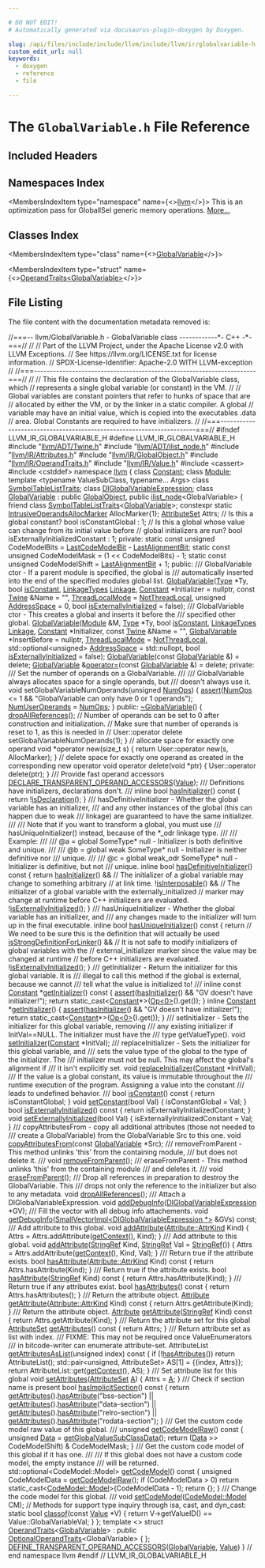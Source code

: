 ```yaml
---

# DO NOT EDIT!
# Automatically generated via docusaurus-plugin-doxygen by Doxygen.

slug: /api/files/include/include/llvm/include/llvm/ir/globalvariable-h
custom_edit_url: null
keywords:
  - doxygen
  - reference
  - file

---
```





# The `GlobalVariable.h` File Reference

<DoxygenPage pluginConfig={pluginConfig}>



## Included Headers

<IncludesList>
<IncludesListItem
  filePath="llvm/ADT/Twine.h"
  permalink="/docs/api/files/include/include/llvm/include/llvm/adt/twine-h"
  isLocal="true" />
<IncludesListItem
  filePath="llvm/ADT/ilist_node.h"
  permalink="/docs/api/files/include/include/llvm/include/llvm/adt/ilist-node-h"
  isLocal="true" />
<IncludesListItem
  filePath="llvm/IR/Attributes.h"
  permalink="/docs/api/files/include/include/llvm/include/llvm/ir/attributes-h"
  isLocal="true" />
<IncludesListItem
  filePath="llvm/IR/GlobalObject.h"
  permalink="/docs/api/files/include/include/llvm/include/llvm/ir/globalobject-h"
  isLocal="true" />
<IncludesListItem
  filePath="llvm/IR/OperandTraits.h"
  permalink="/docs/api/files/include/include/llvm/include/llvm/ir/operandtraits-h"
  isLocal="true" />
<IncludesListItem
  filePath="llvm/IR/Value.h"
  permalink="/docs/api/files/include/include/llvm/include/llvm/ir/value-h"
  isLocal="true" />
<IncludesListItem
  filePath="cassert"
  permalink=""
  isLocal="false" />
<IncludesListItem
  filePath="cstddef"
  permalink=""
  isLocal="false" />
</IncludesList>

## Namespaces Index

<MembersIndex>

<MembersIndexItem
  type="namespace"
  name={<><a href="/docs/api/namespaces/llvm">llvm</a></>}>
This is an optimization pass for GlobalISel generic memory operations. <a href="/docs/api/namespaces/llvm/#details">More...</a>
</MembersIndexItem>

</MembersIndex>

## Classes Index

<MembersIndex>

<MembersIndexItem
  type="class"
  name={<><a href="/docs/api/classes/llvm/globalvariable">GlobalVariable</a></>}>
</MembersIndexItem>

<MembersIndexItem
  type="struct"
  name={<><a href="/docs/api/structs/llvm/operandtraits-3f8827851b62f22922008fb1baa89aa0">OperandTraits&lt;GlobalVariable&gt;</a></>}>
</MembersIndexItem>

</MembersIndex>


## File Listing

The file content with the documentation metadata removed is:

<ProgramListing>

<Link id="l00001" /><CodeLine lineNumber="1" lineLink="/docs/api/classes/llvm/globalvariable/#acdb1b42eb1df67c3f9354c0607adeada"><span class="doxyHighlightComment">//===-- llvm/GlobalVariable.h - GlobalVariable class ------------&#42;- C++ -&#42;-===//</span></CodeLine>
<Link id="l00002" /><CodeLine lineNumber="2"><span class="doxyHighlightComment">//</span></CodeLine>
<Link id="l00003" /><CodeLine lineNumber="3"><span class="doxyHighlightComment">// Part of the LLVM Project, under the Apache License v2.0 with LLVM Exceptions.</span></CodeLine>
<Link id="l00004" /><CodeLine lineNumber="4"><span class="doxyHighlightComment">// See https://llvm.org/LICENSE.txt for license information.</span></CodeLine>
<Link id="l00005" /><CodeLine lineNumber="5"><span class="doxyHighlightComment">// SPDX-License-Identifier: Apache-2.0 WITH LLVM-exception</span></CodeLine>
<Link id="l00006" /><CodeLine lineNumber="6"><span class="doxyHighlightComment">//</span></CodeLine>
<Link id="l00007" /><CodeLine lineNumber="7"><span class="doxyHighlightComment">//===----------------------------------------------------------------------===//</span></CodeLine>
<Link id="l00008" /><CodeLine lineNumber="8"><span class="doxyHighlightComment">//</span></CodeLine>
<Link id="l00009" /><CodeLine lineNumber="9"><span class="doxyHighlightComment">// This file contains the declaration of the GlobalVariable class, which</span></CodeLine>
<Link id="l00010" /><CodeLine lineNumber="10"><span class="doxyHighlightComment">// represents a single global variable (or constant) in the VM.</span></CodeLine>
<Link id="l00011" /><CodeLine lineNumber="11"><span class="doxyHighlightComment">//</span></CodeLine>
<Link id="l00012" /><CodeLine lineNumber="12"><span class="doxyHighlightComment">// Global variables are constant pointers that refer to hunks of space that are</span></CodeLine>
<Link id="l00013" /><CodeLine lineNumber="13"><span class="doxyHighlightComment">// allocated by either the VM, or by the linker in a static compiler.  A global</span></CodeLine>
<Link id="l00014" /><CodeLine lineNumber="14"><span class="doxyHighlightComment">// variable may have an initial value, which is copied into the executables .data</span></CodeLine>
<Link id="l00015" /><CodeLine lineNumber="15"><span class="doxyHighlightComment">// area.  Global Constants are required to have initializers.</span></CodeLine>
<Link id="l00016" /><CodeLine lineNumber="16"><span class="doxyHighlightComment">//</span></CodeLine>
<Link id="l00017" /><CodeLine lineNumber="17"><span class="doxyHighlightComment">//===----------------------------------------------------------------------===//</span></CodeLine>
<Link id="l00018" /><CodeLine lineNumber="18"></CodeLine>
<Link id="l00019" /><CodeLine lineNumber="19"><span class="doxyHighlightPreprocessor">#ifndef LLVM&#95;IR&#95;GLOBALVARIABLE&#95;H</span></CodeLine>
<Link id="l00020" /><CodeLine lineNumber="20"><span class="doxyHighlightPreprocessor">#define LLVM&#95;IR&#95;GLOBALVARIABLE&#95;H</span></CodeLine>
<Link id="l00021" /><CodeLine lineNumber="21"></CodeLine>
<Link id="l00022" /><CodeLine lineNumber="22"><span class="doxyHighlightPreprocessor">#include &quot;<a href="/docs/api/files/include/include/llvm/include/llvm/adt/twine-h">llvm/ADT/Twine.h</a>&quot;</span></CodeLine>
<Link id="l00023" /><CodeLine lineNumber="23"><span class="doxyHighlightPreprocessor">#include &quot;<a href="/docs/api/files/include/include/llvm/include/llvm/adt/ilist-node-h">llvm/ADT/ilist&#95;node.h</a>&quot;</span></CodeLine>
<Link id="l00024" /><CodeLine lineNumber="24"><span class="doxyHighlightPreprocessor">#include &quot;<a href="/docs/api/files/include/include/llvm/include/llvm/ir/attributes-h">llvm/IR/Attributes.h</a>&quot;</span></CodeLine>
<Link id="l00025" /><CodeLine lineNumber="25"><span class="doxyHighlightPreprocessor">#include &quot;<a href="/docs/api/files/include/include/llvm/include/llvm/ir/globalobject-h">llvm/IR/GlobalObject.h</a>&quot;</span></CodeLine>
<Link id="l00026" /><CodeLine lineNumber="26"><span class="doxyHighlightPreprocessor">#include &quot;<a href="/docs/api/files/include/include/llvm/include/llvm/ir/operandtraits-h">llvm/IR/OperandTraits.h</a>&quot;</span></CodeLine>
<Link id="l00027" /><CodeLine lineNumber="27"><span class="doxyHighlightPreprocessor">#include &quot;<a href="/docs/api/files/include/include/llvm/include/llvm/ir/value-h">llvm/IR/Value.h</a>&quot;</span></CodeLine>
<Link id="l00028" /><CodeLine lineNumber="28"><span class="doxyHighlightPreprocessor">#include &lt;cassert&gt;</span></CodeLine>
<Link id="l00029" /><CodeLine lineNumber="29"><span class="doxyHighlightPreprocessor">#include &lt;cstddef&gt;</span></CodeLine>
<Link id="l00030" /><CodeLine lineNumber="30"></CodeLine>
<Link id="l00031" /><CodeLine lineNumber="31"><span class="doxyHighlightKeyword">namespace </span><span class="doxyHighlight"><a href="/docs/api/namespaces/llvm">llvm</a> &#123;</span></CodeLine>
<Link id="l00032" /><CodeLine lineNumber="32"></CodeLine>
<Link id="l00033" /><CodeLine lineNumber="33"><span class="doxyHighlightKeyword">class </span><span class="doxyHighlight"><a href="/docs/api/classes/llvm/constant">Constant</a>;</span></CodeLine>
<Link id="l00034" /><CodeLine lineNumber="34"><span class="doxyHighlightKeyword">class </span><span class="doxyHighlight"><a href="/docs/api/classes/llvm/module">Module</a>;</span></CodeLine>
<Link id="l00035" /><CodeLine lineNumber="35"></CodeLine>
<Link id="l00036" /><CodeLine lineNumber="36"><span class="doxyHighlightKeyword">template</span><span class="doxyHighlight"> &lt;</span><span class="doxyHighlightKeyword">typename</span><span class="doxyHighlight"> ValueSubClass, </span><span class="doxyHighlightKeyword">typename</span><span class="doxyHighlight">... Args&gt; </span><span class="doxyHighlightKeyword">class </span><span class="doxyHighlight"><a href="/docs/api/classes/llvm/symboltablelisttraits">SymbolTableListTraits</a>;</span></CodeLine>
<Link id="l00037" /><CodeLine lineNumber="37"><span class="doxyHighlightKeyword">class </span><span class="doxyHighlight"><a href="/docs/api/classes/llvm/diglobalvariableexpression">DIGlobalVariableExpression</a>;</span></CodeLine>
<Link id="l00038" /><CodeLine lineNumber="38"></CodeLine>
<Link id="l00039" /><CodeLine lineNumber="39" lineLink="/docs/api/classes/llvm/globalvariable"><span class="doxyHighlightKeyword">class </span><span class="doxyHighlight"><a href="/docs/api/classes/llvm/globalvariable/#af9ea64c7dae47dcfa2c9f5775fb5915d">GlobalVariable</a> : </span><span class="doxyHighlightKeyword">public</span><span class="doxyHighlight"> <a href="/docs/api/classes/llvm/globalobject/#a5b53de0b76d2880fb3e4b487cb4fee75">GlobalObject</a>, </span><span class="doxyHighlightKeyword">public</span><span class="doxyHighlight"> <a href="/docs/api/classes/llvm/ilist-node">ilist&#95;node</a>&lt;GlobalVariable&gt; &#123;</span></CodeLine>
<Link id="l00040" /><CodeLine lineNumber="40"><span class="doxyHighlight">  </span><span class="doxyHighlightKeyword">friend</span><span class="doxyHighlight"> </span><span class="doxyHighlightKeyword">class </span><span class="doxyHighlight"><a href="/docs/api/classes/llvm/symboltablelisttraits">SymbolTableListTraits</a>&lt;<a href="/docs/api/classes/llvm/globalvariable/#af9ea64c7dae47dcfa2c9f5775fb5915d">GlobalVariable</a>&gt;;</span></CodeLine>
<Link id="l00041" /><CodeLine lineNumber="41"></CodeLine>
<Link id="l00042" /><CodeLine lineNumber="42"><span class="doxyHighlight">  </span><span class="doxyHighlightKeyword">constexpr</span><span class="doxyHighlight"> </span><span class="doxyHighlightKeyword">static</span><span class="doxyHighlight"> <a href="/docs/api/structs/llvm/user/intrusiveoperandsallocmarker">IntrusiveOperandsAllocMarker</a> AllocMarker&#123;1&#125;;</span></CodeLine>
<Link id="l00043" /><CodeLine lineNumber="43"></CodeLine>
<Link id="l00044" /><CodeLine lineNumber="44"><span class="doxyHighlight">  <a href="/docs/api/classes/llvm/attributeset">AttributeSet</a> Attrs;</span></CodeLine>
<Link id="l00045" /><CodeLine lineNumber="45"></CodeLine>
<Link id="l00046" /><CodeLine lineNumber="46"><span class="doxyHighlight">  </span><span class="doxyHighlightComment">// Is this a global constant?</span></CodeLine>
<Link id="l00047" /><CodeLine lineNumber="47"><span class="doxyHighlight">  </span><span class="doxyHighlightKeywordType">bool</span><span class="doxyHighlight"> isConstantGlobal : 1;</span></CodeLine>
<Link id="l00048" /><CodeLine lineNumber="48"><span class="doxyHighlight">  </span><span class="doxyHighlightComment">// Is this a global whose value can change from its initial value before</span></CodeLine>
<Link id="l00049" /><CodeLine lineNumber="49"><span class="doxyHighlight">  </span><span class="doxyHighlightComment">// global initializers are run?</span></CodeLine>
<Link id="l00050" /><CodeLine lineNumber="50"><span class="doxyHighlight">  </span><span class="doxyHighlightKeywordType">bool</span><span class="doxyHighlight"> isExternallyInitializedConstant : 1;</span></CodeLine>
<Link id="l00051" /><CodeLine lineNumber="51"></CodeLine>
<Link id="l00052" /><CodeLine lineNumber="52"><span class="doxyHighlightKeyword">private</span><span class="doxyHighlight">:</span></CodeLine>
<Link id="l00053" /><CodeLine lineNumber="53"><span class="doxyHighlight">  </span><span class="doxyHighlightKeyword">static</span><span class="doxyHighlight"> </span><span class="doxyHighlightKeyword">const</span><span class="doxyHighlight"> </span><span class="doxyHighlightKeywordType">unsigned</span><span class="doxyHighlight"> CodeModelBits = <a href="/docs/api/classes/llvm/globalobject/#a456d28b8615245df4184bbeabdad0849a8b031f08caa89705d0671b902342ab09">LastCodeModelBit</a> - <a href="/docs/api/classes/llvm/globalobject/#a456d28b8615245df4184bbeabdad0849a3506f6011beaf16702d54a98bb702c0c">LastAlignmentBit</a>;</span></CodeLine>
<Link id="l00054" /><CodeLine lineNumber="54"><span class="doxyHighlight">  </span><span class="doxyHighlightKeyword">static</span><span class="doxyHighlight"> </span><span class="doxyHighlightKeyword">const</span><span class="doxyHighlight"> </span><span class="doxyHighlightKeywordType">unsigned</span><span class="doxyHighlight"> CodeModelMask = (1 &lt;&lt; CodeModelBits) - 1;</span></CodeLine>
<Link id="l00055" /><CodeLine lineNumber="55"><span class="doxyHighlight">  </span><span class="doxyHighlightKeyword">static</span><span class="doxyHighlight"> </span><span class="doxyHighlightKeyword">const</span><span class="doxyHighlight"> </span><span class="doxyHighlightKeywordType">unsigned</span><span class="doxyHighlight"> CodeModelShift = <a href="/docs/api/classes/llvm/globalobject/#a456d28b8615245df4184bbeabdad0849a3506f6011beaf16702d54a98bb702c0c">LastAlignmentBit</a> + 1;</span></CodeLine>
<Link id="l00056" /><CodeLine lineNumber="56"></CodeLine>
<Link id="l00057" /><CodeLine lineNumber="57"><span class="doxyHighlightKeyword">public</span><span class="doxyHighlight">:</span></CodeLine>
<Link id="l00058" /><CodeLine lineNumber="58"><span class="doxyHighlightComment">  /// GlobalVariable ctor - If a parent module is specified, the global is</span></CodeLine>
<Link id="l00059" /><CodeLine lineNumber="59"><span class="doxyHighlightComment">  /// automatically inserted into the end of the specified modules global list.</span></CodeLine>
<Link id="l00060" /><CodeLine lineNumber="60"><span class="doxyHighlight">  <a href="/docs/api/classes/llvm/globalvariable/#af9ea64c7dae47dcfa2c9f5775fb5915d">GlobalVariable</a>(<a href="/docs/api/classes/llvm/type">Type</a> &#42;Ty, </span><span class="doxyHighlightKeywordType">bool</span><span class="doxyHighlight"> <a href="/docs/api/classes/llvm/globalvariable/#aa859e108741fa64681b63f0c0c672512">isConstant</a>, <a href="/docs/api/classes/llvm/globalvalue/#aedfa75f0c85c4aa85b257f066fbea57c">LinkageTypes</a> <a href="/docs/api/classes/llvm/globalvalue/#ad61abcbd08169ff119e819ef0482744d">Linkage</a>,</span></CodeLine>
<Link id="l00061" /><CodeLine lineNumber="61"><span class="doxyHighlight">                 <a href="/docs/api/classes/llvm/constant">Constant</a> &#42;Initializer = </span><span class="doxyHighlightKeyword">nullptr</span><span class="doxyHighlight">, </span><span class="doxyHighlightKeyword">const</span><span class="doxyHighlight"> <a href="/docs/api/classes/llvm/twine">Twine</a> &amp;Name = </span><span class="doxyHighlightStringLiteral">&quot;&quot;</span><span class="doxyHighlight">,</span></CodeLine>
<Link id="l00062" /><CodeLine lineNumber="62"><span class="doxyHighlight">                 <a href="/docs/api/classes/llvm/globalvalue/#a05c6b3b9372b56d130e005db4837da62">ThreadLocalMode</a> = <a href="/docs/api/classes/llvm/globalvalue/#a05c6b3b9372b56d130e005db4837da62a7483b56cbb22b39c485b4648ea3374b0">NotThreadLocal</a>, </span><span class="doxyHighlightKeywordType">unsigned</span><span class="doxyHighlight"> <a href="/docs/api/namespaces/llvm/nvptxas/#ad7d00b71af84502be65ae2de3f8d91dc">AddressSpace</a> = 0,</span></CodeLine>
<Link id="l00063" /><CodeLine lineNumber="63"><span class="doxyHighlight">                 </span><span class="doxyHighlightKeywordType">bool</span><span class="doxyHighlight"> <a href="/docs/api/classes/llvm/globalvariable/#a0f6dab3350ff78735031a6a62f344f18">isExternallyInitialized</a> = </span><span class="doxyHighlightKeyword">false</span><span class="doxyHighlight">);</span></CodeLine>
<Link id="l00064" /><CodeLine lineNumber="64"><span class="doxyHighlightComment">  /// GlobalVariable ctor - This creates a global and inserts it before the</span></CodeLine>
<Link id="l00065" /><CodeLine lineNumber="65"><span class="doxyHighlightComment">  /// specified other global.</span></CodeLine>
<Link id="l00066" /><CodeLine lineNumber="66"><span class="doxyHighlight">  <a href="/docs/api/classes/llvm/globalvariable/#af9ea64c7dae47dcfa2c9f5775fb5915d">GlobalVariable</a>(<a href="/docs/api/classes/llvm/module">Module</a> &amp;M, <a href="/docs/api/classes/llvm/type">Type</a> &#42;Ty, </span><span class="doxyHighlightKeywordType">bool</span><span class="doxyHighlight"> <a href="/docs/api/classes/llvm/globalvariable/#aa859e108741fa64681b63f0c0c672512">isConstant</a>, <a href="/docs/api/classes/llvm/globalvalue/#aedfa75f0c85c4aa85b257f066fbea57c">LinkageTypes</a> <a href="/docs/api/classes/llvm/globalvalue/#ad61abcbd08169ff119e819ef0482744d">Linkage</a>,</span></CodeLine>
<Link id="l00067" /><CodeLine lineNumber="67"><span class="doxyHighlight">                 <a href="/docs/api/classes/llvm/constant">Constant</a> &#42;Initializer, </span><span class="doxyHighlightKeyword">const</span><span class="doxyHighlight"> <a href="/docs/api/classes/llvm/twine">Twine</a> &amp;Name = </span><span class="doxyHighlightStringLiteral">&quot;&quot;</span><span class="doxyHighlight">,</span></CodeLine>
<Link id="l00068" /><CodeLine lineNumber="68"><span class="doxyHighlight">                 <a href="/docs/api/classes/llvm/globalvariable/#af9ea64c7dae47dcfa2c9f5775fb5915d">GlobalVariable</a> &#42;InsertBefore = </span><span class="doxyHighlightKeyword">nullptr</span><span class="doxyHighlight">,</span></CodeLine>
<Link id="l00069" /><CodeLine lineNumber="69"><span class="doxyHighlight">                 <a href="/docs/api/classes/llvm/globalvalue/#a05c6b3b9372b56d130e005db4837da62">ThreadLocalMode</a> = <a href="/docs/api/classes/llvm/globalvalue/#a05c6b3b9372b56d130e005db4837da62a7483b56cbb22b39c485b4648ea3374b0">NotThreadLocal</a>,</span></CodeLine>
<Link id="l00070" /><CodeLine lineNumber="70"><span class="doxyHighlight">                 std::optional&lt;unsigned&gt; <a href="/docs/api/namespaces/llvm/nvptxas/#ad7d00b71af84502be65ae2de3f8d91dc">AddressSpace</a> = std::nullopt,</span></CodeLine>
<Link id="l00071" /><CodeLine lineNumber="71"><span class="doxyHighlight">                 </span><span class="doxyHighlightKeywordType">bool</span><span class="doxyHighlight"> <a href="/docs/api/classes/llvm/globalvariable/#a0f6dab3350ff78735031a6a62f344f18">isExternallyInitialized</a> = </span><span class="doxyHighlightKeyword">false</span><span class="doxyHighlight">);</span></CodeLine>
<Link id="l00072" /><CodeLine lineNumber="72" lineLink="/docs/api/classes/llvm/globalvariable/#a5e3454f4bf8557aaa318e62c4b173622"><span class="doxyHighlight">  <a href="/docs/api/classes/llvm/globalvariable/#a5e3454f4bf8557aaa318e62c4b173622">GlobalVariable</a>(</span><span class="doxyHighlightKeyword">const</span><span class="doxyHighlight"> <a href="/docs/api/classes/llvm/globalvariable/#af9ea64c7dae47dcfa2c9f5775fb5915d">GlobalVariable</a> &amp;) = </span><span class="doxyHighlightKeyword">delete</span><span class="doxyHighlight">;</span></CodeLine>
<Link id="l00073" /><CodeLine lineNumber="73" lineLink="/docs/api/classes/llvm/globalvariable/#a4824112678b4304314abf4b358750b9b"><span class="doxyHighlight">  <a href="/docs/api/classes/llvm/globalvariable/#af9ea64c7dae47dcfa2c9f5775fb5915d">GlobalVariable</a> &amp;<a href="/docs/api/classes/llvm/globalvariable/#a4824112678b4304314abf4b358750b9b">operator=</a>(</span><span class="doxyHighlightKeyword">const</span><span class="doxyHighlight"> <a href="/docs/api/classes/llvm/globalvariable/#af9ea64c7dae47dcfa2c9f5775fb5915d">GlobalVariable</a> &amp;) = </span><span class="doxyHighlightKeyword">delete</span><span class="doxyHighlight">;</span></CodeLine>
<Link id="l00074" /><CodeLine lineNumber="74"></CodeLine>
<Link id="l00075" /><CodeLine lineNumber="75"><span class="doxyHighlightKeyword">private</span><span class="doxyHighlight">:</span></CodeLine>
<Link id="l00076" /><CodeLine lineNumber="76"><span class="doxyHighlightComment">  /// Set the number of operands on a GlobalVariable.</span></CodeLine>
<Link id="l00077" /><CodeLine lineNumber="77"><span class="doxyHighlightComment">  ///</span></CodeLine>
<Link id="l00078" /><CodeLine lineNumber="78"><span class="doxyHighlightComment">  /// GlobalVariable always allocates space for a single operands, but</span></CodeLine>
<Link id="l00079" /><CodeLine lineNumber="79"><span class="doxyHighlightComment">  /// doesn&#39;t always use it.</span></CodeLine>
<Link id="l00080" /><CodeLine lineNumber="80"><span class="doxyHighlight">  </span><span class="doxyHighlightKeywordType">void</span><span class="doxyHighlight"> setGlobalVariableNumOperands(</span><span class="doxyHighlightKeywordType">unsigned</span><span class="doxyHighlight"> <a href="/docs/api/files/include/include/llvm/include/llvm/demangle/itaniumdemangle-h/#a536e22898d28a9340a4204407a75ad5d">NumOps</a>) &#123;</span></CodeLine>
<Link id="l00081" /><CodeLine lineNumber="81"><span class="doxyHighlight">    <a href="/docs/api/files/lib/lib/target/lib/target/amdgpu/silowercontrolflow-cpp/#a4868c5d81c5ccc98c47aeab6244346a0">assert</a>(<a href="/docs/api/files/include/include/llvm/include/llvm/demangle/itaniumdemangle-h/#a536e22898d28a9340a4204407a75ad5d">NumOps</a> &lt;= 1 &amp;&amp; </span><span class="doxyHighlightStringLiteral">&quot;GlobalVariable can only have 0 or 1 operands&quot;</span><span class="doxyHighlight">);</span></CodeLine>
<Link id="l00082" /><CodeLine lineNumber="82"><span class="doxyHighlight">    <a href="/docs/api/classes/llvm/value/#ab9ef1cd0d25962bbb4785ae14258ed5d">NumUserOperands</a> = <a href="/docs/api/files/include/include/llvm/include/llvm/demangle/itaniumdemangle-h/#a536e22898d28a9340a4204407a75ad5d">NumOps</a>;</span></CodeLine>
<Link id="l00083" /><CodeLine lineNumber="83"><span class="doxyHighlight">  &#125;</span></CodeLine>
<Link id="l00084" /><CodeLine lineNumber="84"></CodeLine>
<Link id="l00085" /><CodeLine lineNumber="85"><span class="doxyHighlightKeyword">public</span><span class="doxyHighlight">:</span></CodeLine>
<Link id="l00086" /><CodeLine lineNumber="86" lineLink="/docs/api/classes/llvm/globalvariable/#ae738ec4a00d3e140634ad5ff8da1252d"><span class="doxyHighlight">  <a href="/docs/api/classes/llvm/globalvariable/#ae738ec4a00d3e140634ad5ff8da1252d">~GlobalVariable</a>() &#123;</span></CodeLine>
<Link id="l00087" /><CodeLine lineNumber="87"><span class="doxyHighlight">    <a href="/docs/api/classes/llvm/globalvariable/#af99541657316d3a761845dc5b8d845d9">dropAllReferences</a>();</span></CodeLine>
<Link id="l00088" /><CodeLine lineNumber="88"></CodeLine>
<Link id="l00089" /><CodeLine lineNumber="89"><span class="doxyHighlight">    </span><span class="doxyHighlightComment">// Number of operands can be set to 0 after construction and initialization.</span></CodeLine>
<Link id="l00090" /><CodeLine lineNumber="90"><span class="doxyHighlight">    </span><span class="doxyHighlightComment">// Make sure that number of operands is reset to 1, as this is needed in</span></CodeLine>
<Link id="l00091" /><CodeLine lineNumber="91"><span class="doxyHighlight">    </span><span class="doxyHighlightComment">// User::operator delete</span></CodeLine>
<Link id="l00092" /><CodeLine lineNumber="92"><span class="doxyHighlight">    setGlobalVariableNumOperands(1);</span></CodeLine>
<Link id="l00093" /><CodeLine lineNumber="93"><span class="doxyHighlight">  &#125;</span></CodeLine>
<Link id="l00094" /><CodeLine lineNumber="94"></CodeLine>
<Link id="l00095" /><CodeLine lineNumber="95"><span class="doxyHighlight">  </span><span class="doxyHighlightComment">// allocate space for exactly one operand</span></CodeLine>
<Link id="l00096" /><CodeLine lineNumber="96" lineLink="/docs/api/classes/llvm/globalvariable/#af2c8efc829b793c13bc67f6ee0861889"><span class="doxyHighlight">  </span><span class="doxyHighlightKeywordType">void</span><span class="doxyHighlight"> &#42;</span><span class="doxyHighlightKeyword">operator</span><span class="doxyHighlight"> </span><span class="doxyHighlightKeyword">new</span><span class="doxyHighlight">(</span><span class="doxyHighlightKeywordType">size&#95;t</span><span class="doxyHighlight"> s) &#123; </span><span class="doxyHighlightKeywordFlow">return</span><span class="doxyHighlight"> User::operator </span><span class="doxyHighlightKeyword">new</span><span class="doxyHighlight">(s, AllocMarker); &#125;</span></CodeLine>
<Link id="l00097" /><CodeLine lineNumber="97"></CodeLine>
<Link id="l00098" /><CodeLine lineNumber="98"><span class="doxyHighlight">  </span><span class="doxyHighlightComment">// delete space for exactly one operand as created in the corresponding new operator</span></CodeLine>
<Link id="l00099" /><CodeLine lineNumber="99" lineLink="/docs/api/classes/llvm/globalvariable/#ad3ff3bb824d1daa30abeb7e2217ce860"><span class="doxyHighlight">  </span><span class="doxyHighlightKeywordType">void</span><span class="doxyHighlight"> </span><span class="doxyHighlightKeyword">operator</span><span class="doxyHighlight"> </span><span class="doxyHighlightKeyword">delete</span><span class="doxyHighlight">(</span><span class="doxyHighlightKeywordType">void</span><span class="doxyHighlight"> &#42;ptr) &#123; User::operator </span><span class="doxyHighlightKeyword">delete</span><span class="doxyHighlight">(ptr); &#125;</span></CodeLine>
<Link id="l00100" /><CodeLine lineNumber="100"></CodeLine>
<Link id="l00101" /><CodeLine lineNumber="101"><span class="doxyHighlightComment">  /// Provide fast operand accessors</span></CodeLine>
<Link id="l00102" /><CodeLine lineNumber="102" lineLink="/docs/api/classes/llvm/globalvariable/#a30a5542d525647ee50cfec3fb04bc208"><span class="doxyHighlight">  <a href="/docs/api/classes/llvm/globalvariable/#a30a5542d525647ee50cfec3fb04bc208">DECLARE&#95;TRANSPARENT&#95;OPERAND&#95;ACCESSORS</a>(<a href="/docs/api/classes/llvm/value">Value</a>);</span></CodeLine>
<Link id="l00103" /><CodeLine lineNumber="103"></CodeLine>
<Link id="l00104" /><CodeLine lineNumber="104"><span class="doxyHighlightComment">  /// Definitions have initializers, declarations don&#39;t.</span></CodeLine>
<Link id="l00105" /><CodeLine lineNumber="105"><span class="doxyHighlightComment">  ///</span></CodeLine>
<Link id="l00106" /><CodeLine lineNumber="106" lineLink="/docs/api/classes/llvm/globalvariable/#a1c66d4eff947253e7610a66379974d63"><span class="doxyHighlight">  </span><span class="doxyHighlightKeyword">inline</span><span class="doxyHighlight"> </span><span class="doxyHighlightKeywordType">bool</span><span class="doxyHighlight"> <a href="/docs/api/classes/llvm/globalvariable/#a1c66d4eff947253e7610a66379974d63">hasInitializer</a>()</span><span class="doxyHighlightKeyword"> const </span><span class="doxyHighlight">&#123; </span><span class="doxyHighlightKeywordFlow">return</span><span class="doxyHighlight"> !<a href="/docs/api/classes/llvm/globalvalue/#a32e606ac4c88f71f14212e42b808e7f4">isDeclaration</a>(); &#125;</span></CodeLine>
<Link id="l00107" /><CodeLine lineNumber="107"></CodeLine>
<Link id="l00108" /><CodeLine lineNumber="108"><span class="doxyHighlightComment">  /// hasDefinitiveInitializer - Whether the global variable has an initializer,</span></CodeLine>
<Link id="l00109" /><CodeLine lineNumber="109"><span class="doxyHighlightComment">  /// and any other instances of the global (this can happen due to weak</span></CodeLine>
<Link id="l00110" /><CodeLine lineNumber="110"><span class="doxyHighlightComment">  /// linkage) are guaranteed to have the same initializer.</span></CodeLine>
<Link id="l00111" /><CodeLine lineNumber="111"><span class="doxyHighlightComment">  ///</span></CodeLine>
<Link id="l00112" /><CodeLine lineNumber="112"><span class="doxyHighlightComment">  /// Note that if you want to transform a global, you must use</span></CodeLine>
<Link id="l00113" /><CodeLine lineNumber="113"><span class="doxyHighlightComment">  /// hasUniqueInitializer() instead, because of the &#42;&#95;odr linkage type.</span></CodeLine>
<Link id="l00114" /><CodeLine lineNumber="114"><span class="doxyHighlightComment">  ///</span></CodeLine>
<Link id="l00115" /><CodeLine lineNumber="115"><span class="doxyHighlightComment">  /// Example:</span></CodeLine>
<Link id="l00116" /><CodeLine lineNumber="116"><span class="doxyHighlightComment">  ///</span></CodeLine>
<Link id="l00117" /><CodeLine lineNumber="117"><span class="doxyHighlightComment">  /// @a = global SomeType&#42; null - Initializer is both definitive and unique.</span></CodeLine>
<Link id="l00118" /><CodeLine lineNumber="118"><span class="doxyHighlightComment">  ///</span></CodeLine>
<Link id="l00119" /><CodeLine lineNumber="119"><span class="doxyHighlightComment">  /// @b = global weak SomeType&#42; null - Initializer is neither definitive nor</span></CodeLine>
<Link id="l00120" /><CodeLine lineNumber="120"><span class="doxyHighlightComment">  /// unique.</span></CodeLine>
<Link id="l00121" /><CodeLine lineNumber="121"><span class="doxyHighlightComment">  ///</span></CodeLine>
<Link id="l00122" /><CodeLine lineNumber="122"><span class="doxyHighlightComment">  /// @c = global weak&#95;odr SomeType&#42; null - Initializer is definitive, but not</span></CodeLine>
<Link id="l00123" /><CodeLine lineNumber="123"><span class="doxyHighlightComment">  /// unique.</span></CodeLine>
<Link id="l00124" /><CodeLine lineNumber="124" lineLink="/docs/api/classes/llvm/globalvariable/#aec2d700d8b1e57f830a673c39a1f30dc"><span class="doxyHighlight">  </span><span class="doxyHighlightKeyword">inline</span><span class="doxyHighlight"> </span><span class="doxyHighlightKeywordType">bool</span><span class="doxyHighlight"> <a href="/docs/api/classes/llvm/globalvariable/#aec2d700d8b1e57f830a673c39a1f30dc">hasDefinitiveInitializer</a>()</span><span class="doxyHighlightKeyword"> const </span><span class="doxyHighlight">&#123;</span></CodeLine>
<Link id="l00125" /><CodeLine lineNumber="125"><span class="doxyHighlight">    </span><span class="doxyHighlightKeywordFlow">return</span><span class="doxyHighlight"> <a href="/docs/api/classes/llvm/globalvariable/#a1c66d4eff947253e7610a66379974d63">hasInitializer</a>() &amp;&amp;</span></CodeLine>
<Link id="l00126" /><CodeLine lineNumber="126"><span class="doxyHighlight">      </span><span class="doxyHighlightComment">// The initializer of a global variable may change to something arbitrary</span></CodeLine>
<Link id="l00127" /><CodeLine lineNumber="127"><span class="doxyHighlight">      </span><span class="doxyHighlightComment">// at link time.</span></CodeLine>
<Link id="l00128" /><CodeLine lineNumber="128"><span class="doxyHighlight">      !<a href="/docs/api/classes/llvm/globalvalue/#aa1558e13ceef68db8ea9f4e3b5a64cbd">isInterposable</a>() &amp;&amp;</span></CodeLine>
<Link id="l00129" /><CodeLine lineNumber="129"><span class="doxyHighlight">      </span><span class="doxyHighlightComment">// The initializer of a global variable with the externally&#95;initialized</span></CodeLine>
<Link id="l00130" /><CodeLine lineNumber="130"><span class="doxyHighlight">      </span><span class="doxyHighlightComment">// marker may change at runtime before C++ initializers are evaluated.</span></CodeLine>
<Link id="l00131" /><CodeLine lineNumber="131"><span class="doxyHighlight">      !<a href="/docs/api/classes/llvm/globalvariable/#a0f6dab3350ff78735031a6a62f344f18">isExternallyInitialized</a>();</span></CodeLine>
<Link id="l00132" /><CodeLine lineNumber="132"><span class="doxyHighlight">  &#125;</span></CodeLine>
<Link id="l00133" /><CodeLine lineNumber="133"></CodeLine>
<Link id="l00134" /><CodeLine lineNumber="134"><span class="doxyHighlightComment">  /// hasUniqueInitializer - Whether the global variable has an initializer, and</span></CodeLine>
<Link id="l00135" /><CodeLine lineNumber="135"><span class="doxyHighlightComment">  /// any changes made to the initializer will turn up in the final executable.</span></CodeLine>
<Link id="l00136" /><CodeLine lineNumber="136" lineLink="/docs/api/classes/llvm/globalvariable/#ad9379319a0f19f0c42b5ee18d9f02373"><span class="doxyHighlight">  </span><span class="doxyHighlightKeyword">inline</span><span class="doxyHighlight"> </span><span class="doxyHighlightKeywordType">bool</span><span class="doxyHighlight"> <a href="/docs/api/classes/llvm/globalvariable/#ad9379319a0f19f0c42b5ee18d9f02373">hasUniqueInitializer</a>()</span><span class="doxyHighlightKeyword"> const </span><span class="doxyHighlight">&#123;</span></CodeLine>
<Link id="l00137" /><CodeLine lineNumber="137"><span class="doxyHighlight">    </span><span class="doxyHighlightKeywordFlow">return</span></CodeLine>
<Link id="l00138" /><CodeLine lineNumber="138"><span class="doxyHighlight">        </span><span class="doxyHighlightComment">// We need to be sure this is the definition that will actually be used</span></CodeLine>
<Link id="l00139" /><CodeLine lineNumber="139"><span class="doxyHighlight">        <a href="/docs/api/classes/llvm/globalvalue/#a904b8b68c7e4e888158b03f0eae0e4d5">isStrongDefinitionForLinker</a>() &amp;&amp;</span></CodeLine>
<Link id="l00140" /><CodeLine lineNumber="140"><span class="doxyHighlight">        </span><span class="doxyHighlightComment">// It is not safe to modify initializers of global variables with the</span></CodeLine>
<Link id="l00141" /><CodeLine lineNumber="141"><span class="doxyHighlight">        </span><span class="doxyHighlightComment">// external&#95;initializer marker since the value may be changed at runtime</span></CodeLine>
<Link id="l00142" /><CodeLine lineNumber="142"><span class="doxyHighlight">        </span><span class="doxyHighlightComment">// before C++ initializers are evaluated.</span></CodeLine>
<Link id="l00143" /><CodeLine lineNumber="143"><span class="doxyHighlight">        !<a href="/docs/api/classes/llvm/globalvariable/#a0f6dab3350ff78735031a6a62f344f18">isExternallyInitialized</a>();</span></CodeLine>
<Link id="l00144" /><CodeLine lineNumber="144"><span class="doxyHighlight">  &#125;</span></CodeLine>
<Link id="l00145" /><CodeLine lineNumber="145"></CodeLine>
<Link id="l00146" /><CodeLine lineNumber="146"><span class="doxyHighlightComment">  /// getInitializer - Return the initializer for this global variable.  It is</span></CodeLine>
<Link id="l00147" /><CodeLine lineNumber="147"><span class="doxyHighlightComment">  /// illegal to call this method if the global is external, because we cannot</span></CodeLine>
<Link id="l00148" /><CodeLine lineNumber="148"><span class="doxyHighlightComment">  /// tell what the value is initialized to!</span></CodeLine>
<Link id="l00149" /><CodeLine lineNumber="149"><span class="doxyHighlightComment">  ///</span></CodeLine>
<Link id="l00150" /><CodeLine lineNumber="150" lineLink="/docs/api/classes/llvm/globalvariable/#a0698d5bcabbfbca4f56a9d7a81cecb25"><span class="doxyHighlight">  </span><span class="doxyHighlightKeyword">inline</span><span class="doxyHighlight"> </span><span class="doxyHighlightKeyword">const</span><span class="doxyHighlight"> <a href="/docs/api/classes/llvm/constant">Constant</a> &#42;<a href="/docs/api/classes/llvm/globalvariable/#a0698d5bcabbfbca4f56a9d7a81cecb25">getInitializer</a>()</span><span class="doxyHighlightKeyword"> const </span><span class="doxyHighlight">&#123;</span></CodeLine>
<Link id="l00151" /><CodeLine lineNumber="151"><span class="doxyHighlight">    <a href="/docs/api/files/lib/lib/target/lib/target/amdgpu/silowercontrolflow-cpp/#a4868c5d81c5ccc98c47aeab6244346a0">assert</a>(<a href="/docs/api/classes/llvm/globalvariable/#a1c66d4eff947253e7610a66379974d63">hasInitializer</a>() &amp;&amp; </span><span class="doxyHighlightStringLiteral">&quot;GV doesn&#39;t have initializer!&quot;</span><span class="doxyHighlight">);</span></CodeLine>
<Link id="l00152" /><CodeLine lineNumber="152"><span class="doxyHighlight">    </span><span class="doxyHighlightKeywordFlow">return</span><span class="doxyHighlight"> </span><span class="doxyHighlightKeyword">static&#95;cast&lt;</span><span class="doxyHighlight"><a href="/docs/api/classes/llvm/constant">Constant</a>&#42;</span><span class="doxyHighlightKeyword">&gt;</span><span class="doxyHighlight">(<a href="/docs/api/namespaces/llvm/#ab471937b9a227e70c7fe8bd9604014d6">Op&lt;0&gt;</a>().get());</span></CodeLine>
<Link id="l00153" /><CodeLine lineNumber="153"><span class="doxyHighlight">  &#125;</span></CodeLine>
<Link id="l00154" /><CodeLine lineNumber="154" lineLink="/docs/api/classes/llvm/globalvariable/#a73141a4cd752f32b33c52e8189cff2ec"><span class="doxyHighlight">  </span><span class="doxyHighlightKeyword">inline</span><span class="doxyHighlight"> <a href="/docs/api/classes/llvm/constant">Constant</a> &#42;<a href="/docs/api/classes/llvm/globalvariable/#a73141a4cd752f32b33c52e8189cff2ec">getInitializer</a>() &#123;</span></CodeLine>
<Link id="l00155" /><CodeLine lineNumber="155"><span class="doxyHighlight">    <a href="/docs/api/files/lib/lib/target/lib/target/amdgpu/silowercontrolflow-cpp/#a4868c5d81c5ccc98c47aeab6244346a0">assert</a>(<a href="/docs/api/classes/llvm/globalvariable/#a1c66d4eff947253e7610a66379974d63">hasInitializer</a>() &amp;&amp; </span><span class="doxyHighlightStringLiteral">&quot;GV doesn&#39;t have initializer!&quot;</span><span class="doxyHighlight">);</span></CodeLine>
<Link id="l00156" /><CodeLine lineNumber="156"><span class="doxyHighlight">    </span><span class="doxyHighlightKeywordFlow">return</span><span class="doxyHighlight"> </span><span class="doxyHighlightKeyword">static&#95;cast&lt;</span><span class="doxyHighlight"><a href="/docs/api/classes/llvm/constant">Constant</a>&#42;</span><span class="doxyHighlightKeyword">&gt;</span><span class="doxyHighlight">(<a href="/docs/api/namespaces/llvm/#ab471937b9a227e70c7fe8bd9604014d6">Op&lt;0&gt;</a>().get());</span></CodeLine>
<Link id="l00157" /><CodeLine lineNumber="157"><span class="doxyHighlight">  &#125;</span></CodeLine>
<Link id="l00158" /><CodeLine lineNumber="158"><span class="doxyHighlightComment">  /// setInitializer - Sets the initializer for this global variable, removing</span></CodeLine>
<Link id="l00159" /><CodeLine lineNumber="159"><span class="doxyHighlightComment">  /// any existing initializer if InitVal==NULL. The initializer must have the</span></CodeLine>
<Link id="l00160" /><CodeLine lineNumber="160"><span class="doxyHighlightComment">  /// type getValueType().</span></CodeLine>
<Link id="l00161" /><CodeLine lineNumber="161"><span class="doxyHighlight">  </span><span class="doxyHighlightKeywordType">void</span><span class="doxyHighlight"> <a href="/docs/api/classes/llvm/globalvariable/#a095f8f031d99ce3c0b25478713293dea">setInitializer</a>(<a href="/docs/api/classes/llvm/constant">Constant</a> &#42;InitVal);</span></CodeLine>
<Link id="l00162" /><CodeLine lineNumber="162"></CodeLine>
<Link id="l00163" /><CodeLine lineNumber="163"><span class="doxyHighlightComment">  /// replaceInitializer - Sets the initializer for this global variable, and</span></CodeLine>
<Link id="l00164" /><CodeLine lineNumber="164"><span class="doxyHighlightComment">  /// sets the value type of the global to the type of the initializer. The</span></CodeLine>
<Link id="l00165" /><CodeLine lineNumber="165"><span class="doxyHighlightComment">  /// initializer must not be null.  This may affect the global&#39;s alignment if</span></CodeLine>
<Link id="l00166" /><CodeLine lineNumber="166"><span class="doxyHighlightComment">  /// it isn&#39;t explicitly set.</span></CodeLine>
<Link id="l00167" /><CodeLine lineNumber="167"><span class="doxyHighlight">  </span><span class="doxyHighlightKeywordType">void</span><span class="doxyHighlight"> <a href="/docs/api/classes/llvm/globalvariable/#a36da270a9d55e053ba96b61f7f09a914">replaceInitializer</a>(<a href="/docs/api/classes/llvm/constant">Constant</a> &#42;InitVal);</span></CodeLine>
<Link id="l00168" /><CodeLine lineNumber="168"></CodeLine>
<Link id="l00169" /><CodeLine lineNumber="169"><span class="doxyHighlightComment">  /// If the value is a global constant, its value is immutable throughout the</span></CodeLine>
<Link id="l00170" /><CodeLine lineNumber="170"><span class="doxyHighlightComment">  /// runtime execution of the program.  Assigning a value into the constant</span></CodeLine>
<Link id="l00171" /><CodeLine lineNumber="171"><span class="doxyHighlightComment">  /// leads to undefined behavior.</span></CodeLine>
<Link id="l00172" /><CodeLine lineNumber="172"><span class="doxyHighlightComment">  ///</span></CodeLine>
<Link id="l00173" /><CodeLine lineNumber="173" lineLink="/docs/api/classes/llvm/globalvariable/#aa859e108741fa64681b63f0c0c672512"><span class="doxyHighlight">  </span><span class="doxyHighlightKeywordType">bool</span><span class="doxyHighlight"> <a href="/docs/api/classes/llvm/globalvariable/#aa859e108741fa64681b63f0c0c672512">isConstant</a>()</span><span class="doxyHighlightKeyword"> const </span><span class="doxyHighlight">&#123; </span><span class="doxyHighlightKeywordFlow">return</span><span class="doxyHighlight"> isConstantGlobal; &#125;</span></CodeLine>
<Link id="l00174" /><CodeLine lineNumber="174" lineLink="/docs/api/classes/llvm/globalvariable/#a40ae67d31da67ca17ed016839faf3390"><span class="doxyHighlight">  </span><span class="doxyHighlightKeywordType">void</span><span class="doxyHighlight"> <a href="/docs/api/classes/llvm/globalvariable/#a40ae67d31da67ca17ed016839faf3390">setConstant</a>(</span><span class="doxyHighlightKeywordType">bool</span><span class="doxyHighlight"> Val) &#123; isConstantGlobal = Val; &#125;</span></CodeLine>
<Link id="l00175" /><CodeLine lineNumber="175"></CodeLine>
<Link id="l00176" /><CodeLine lineNumber="176" lineLink="/docs/api/classes/llvm/globalvariable/#a0f6dab3350ff78735031a6a62f344f18"><span class="doxyHighlight">  </span><span class="doxyHighlightKeywordType">bool</span><span class="doxyHighlight"> <a href="/docs/api/classes/llvm/globalvariable/#a0f6dab3350ff78735031a6a62f344f18">isExternallyInitialized</a>()</span><span class="doxyHighlightKeyword"> const </span><span class="doxyHighlight">&#123;</span></CodeLine>
<Link id="l00177" /><CodeLine lineNumber="177"><span class="doxyHighlight">    </span><span class="doxyHighlightKeywordFlow">return</span><span class="doxyHighlight"> isExternallyInitializedConstant;</span></CodeLine>
<Link id="l00178" /><CodeLine lineNumber="178"><span class="doxyHighlight">  &#125;</span></CodeLine>
<Link id="l00179" /><CodeLine lineNumber="179" lineLink="/docs/api/classes/llvm/globalvariable/#adb67848f8b455ce9c5224a1f50b6c6e8"><span class="doxyHighlight">  </span><span class="doxyHighlightKeywordType">void</span><span class="doxyHighlight"> <a href="/docs/api/classes/llvm/globalvariable/#adb67848f8b455ce9c5224a1f50b6c6e8">setExternallyInitialized</a>(</span><span class="doxyHighlightKeywordType">bool</span><span class="doxyHighlight"> Val) &#123;</span></CodeLine>
<Link id="l00180" /><CodeLine lineNumber="180"><span class="doxyHighlight">    isExternallyInitializedConstant = Val;</span></CodeLine>
<Link id="l00181" /><CodeLine lineNumber="181"><span class="doxyHighlight">  &#125;</span></CodeLine>
<Link id="l00182" /><CodeLine lineNumber="182"></CodeLine>
<Link id="l00183" /><CodeLine lineNumber="183"><span class="doxyHighlightComment">  /// copyAttributesFrom - copy all additional attributes (those not needed to</span></CodeLine>
<Link id="l00184" /><CodeLine lineNumber="184"><span class="doxyHighlightComment">  /// create a GlobalVariable) from the GlobalVariable Src to this one.</span></CodeLine>
<Link id="l00185" /><CodeLine lineNumber="185"><span class="doxyHighlight">  </span><span class="doxyHighlightKeywordType">void</span><span class="doxyHighlight"> <a href="/docs/api/classes/llvm/globalvariable/#a53f47ebcc1a7ac4553ba2a2eeca596e5">copyAttributesFrom</a>(</span><span class="doxyHighlightKeyword">const</span><span class="doxyHighlight"> <a href="/docs/api/classes/llvm/globalvariable">GlobalVariable</a> &#42;Src);</span></CodeLine>
<Link id="l00186" /><CodeLine lineNumber="186"></CodeLine>
<Link id="l00187" /><CodeLine lineNumber="187"><span class="doxyHighlightComment">  /// removeFromParent - This method unlinks &#39;this&#39; from the containing module,</span></CodeLine>
<Link id="l00188" /><CodeLine lineNumber="188"><span class="doxyHighlightComment">  /// but does not delete it.</span></CodeLine>
<Link id="l00189" /><CodeLine lineNumber="189"><span class="doxyHighlightComment">  ///</span></CodeLine>
<Link id="l00190" /><CodeLine lineNumber="190"><span class="doxyHighlight">  </span><span class="doxyHighlightKeywordType">void</span><span class="doxyHighlight"> <a href="/docs/api/classes/llvm/globalvariable/#a22e076c4cf000eba885dd00048641c6f">removeFromParent</a>();</span></CodeLine>
<Link id="l00191" /><CodeLine lineNumber="191"></CodeLine>
<Link id="l00192" /><CodeLine lineNumber="192"><span class="doxyHighlightComment">  /// eraseFromParent - This method unlinks &#39;this&#39; from the containing module</span></CodeLine>
<Link id="l00193" /><CodeLine lineNumber="193"><span class="doxyHighlightComment">  /// and deletes it.</span></CodeLine>
<Link id="l00194" /><CodeLine lineNumber="194"><span class="doxyHighlightComment">  ///</span></CodeLine>
<Link id="l00195" /><CodeLine lineNumber="195"><span class="doxyHighlight">  </span><span class="doxyHighlightKeywordType">void</span><span class="doxyHighlight"> <a href="/docs/api/classes/llvm/globalvariable/#ae0cf03d5de37330b1eb69dd22a1d5057">eraseFromParent</a>();</span></CodeLine>
<Link id="l00196" /><CodeLine lineNumber="196"></CodeLine>
<Link id="l00197" /><CodeLine lineNumber="197"><span class="doxyHighlightComment">  /// Drop all references in preparation to destroy the GlobalVariable. This</span></CodeLine>
<Link id="l00198" /><CodeLine lineNumber="198"><span class="doxyHighlightComment">  /// drops not only the reference to the initializer but also to any metadata.</span></CodeLine>
<Link id="l00199" /><CodeLine lineNumber="199"><span class="doxyHighlight">  </span><span class="doxyHighlightKeywordType">void</span><span class="doxyHighlight"> <a href="/docs/api/classes/llvm/globalvariable/#af99541657316d3a761845dc5b8d845d9">dropAllReferences</a>();</span></CodeLine>
<Link id="l00200" /><CodeLine lineNumber="200"></CodeLine>
<Link id="l00201" /><CodeLine lineNumber="201"><span class="doxyHighlightComment">  /// Attach a DIGlobalVariableExpression.</span></CodeLine>
<Link id="l00202" /><CodeLine lineNumber="202"><span class="doxyHighlight">  </span><span class="doxyHighlightKeywordType">void</span><span class="doxyHighlight"> <a href="/docs/api/classes/llvm/globalvariable/#aebcc339b418cae92442b394b33359705">addDebugInfo</a>(<a href="/docs/api/classes/llvm/diglobalvariableexpression">DIGlobalVariableExpression</a> &#42;GV);</span></CodeLine>
<Link id="l00203" /><CodeLine lineNumber="203"></CodeLine>
<Link id="l00204" /><CodeLine lineNumber="204"><span class="doxyHighlightComment">  /// Fill the vector with all debug info attachements.</span></CodeLine>
<Link id="l00205" /><CodeLine lineNumber="205"><span class="doxyHighlight">  </span><span class="doxyHighlightKeywordType">void</span><span class="doxyHighlight"> <a href="/docs/api/classes/llvm/globalvariable/#a7bd3c333fa06c8fae17d52a78db3fde2">getDebugInfo</a>(<a href="/docs/api/classes/llvm/smallvectorimpl">SmallVectorImpl&lt;DIGlobalVariableExpression &#42;&gt;</a> &amp;GVs) </span><span class="doxyHighlightKeyword">const</span><span class="doxyHighlight">;</span></CodeLine>
<Link id="l00206" /><CodeLine lineNumber="206"></CodeLine>
<Link id="l00207" /><CodeLine lineNumber="207"><span class="doxyHighlightComment">  /// Add attribute to this global.</span></CodeLine>
<Link id="l00208" /><CodeLine lineNumber="208" lineLink="/docs/api/classes/llvm/globalvariable/#af763d890b27bbeacc1b06636740de9a1"><span class="doxyHighlight">  </span><span class="doxyHighlightKeywordType">void</span><span class="doxyHighlight"> <a href="/docs/api/classes/llvm/globalvariable/#af763d890b27bbeacc1b06636740de9a1">addAttribute</a>(<a href="/docs/api/classes/llvm/attribute/#aab7ee4b8fd1d3e7e4cea87868855e60e">Attribute::AttrKind</a> Kind) &#123;</span></CodeLine>
<Link id="l00209" /><CodeLine lineNumber="209"><span class="doxyHighlight">    Attrs = Attrs.addAttribute(<a href="/docs/api/classes/llvm/value/#ab3fc0225d8aaf8434026c3573f961f2c">getContext</a>(), Kind);</span></CodeLine>
<Link id="l00210" /><CodeLine lineNumber="210"><span class="doxyHighlight">  &#125;</span></CodeLine>
<Link id="l00211" /><CodeLine lineNumber="211"></CodeLine>
<Link id="l00212" /><CodeLine lineNumber="212"><span class="doxyHighlightComment">  /// Add attribute to this global.</span></CodeLine>
<Link id="l00213" /><CodeLine lineNumber="213" lineLink="/docs/api/classes/llvm/globalvariable/#a6cee3c634aa5de8c51e6eaa4e41898bc"><span class="doxyHighlight">  </span><span class="doxyHighlightKeywordType">void</span><span class="doxyHighlight"> <a href="/docs/api/classes/llvm/globalvariable/#a6cee3c634aa5de8c51e6eaa4e41898bc">addAttribute</a>(<a href="/docs/api/classes/llvm/stringref">StringRef</a> Kind, <a href="/docs/api/classes/llvm/stringref">StringRef</a> Val = <a href="/docs/api/classes/llvm/stringref">StringRef</a>()) &#123;</span></CodeLine>
<Link id="l00214" /><CodeLine lineNumber="214"><span class="doxyHighlight">    Attrs = Attrs.addAttribute(<a href="/docs/api/classes/llvm/value/#ab3fc0225d8aaf8434026c3573f961f2c">getContext</a>(), Kind, Val);</span></CodeLine>
<Link id="l00215" /><CodeLine lineNumber="215"><span class="doxyHighlight">  &#125;</span></CodeLine>
<Link id="l00216" /><CodeLine lineNumber="216"></CodeLine>
<Link id="l00217" /><CodeLine lineNumber="217"><span class="doxyHighlightComment">  /// Return true if the attribute exists.</span></CodeLine>
<Link id="l00218" /><CodeLine lineNumber="218" lineLink="/docs/api/classes/llvm/globalvariable/#a0d18aef18dd1ef1e35f038d830fed316"><span class="doxyHighlight">  </span><span class="doxyHighlightKeywordType">bool</span><span class="doxyHighlight"> <a href="/docs/api/classes/llvm/globalvariable/#a0d18aef18dd1ef1e35f038d830fed316">hasAttribute</a>(<a href="/docs/api/classes/llvm/attribute/#aab7ee4b8fd1d3e7e4cea87868855e60e">Attribute::AttrKind</a> Kind)</span><span class="doxyHighlightKeyword"> const </span><span class="doxyHighlight">&#123;</span></CodeLine>
<Link id="l00219" /><CodeLine lineNumber="219"><span class="doxyHighlight">    </span><span class="doxyHighlightKeywordFlow">return</span><span class="doxyHighlight"> Attrs.hasAttribute(Kind);</span></CodeLine>
<Link id="l00220" /><CodeLine lineNumber="220"><span class="doxyHighlight">  &#125;</span></CodeLine>
<Link id="l00221" /><CodeLine lineNumber="221"></CodeLine>
<Link id="l00222" /><CodeLine lineNumber="222"><span class="doxyHighlightComment">  /// Return true if the attribute exists.</span></CodeLine>
<Link id="l00223" /><CodeLine lineNumber="223" lineLink="/docs/api/classes/llvm/globalvariable/#a9aaddc169871aa709fcdc41adf9b9e1f"><span class="doxyHighlight">  </span><span class="doxyHighlightKeywordType">bool</span><span class="doxyHighlight"> <a href="/docs/api/classes/llvm/globalvariable/#a9aaddc169871aa709fcdc41adf9b9e1f">hasAttribute</a>(<a href="/docs/api/classes/llvm/stringref">StringRef</a> Kind)</span><span class="doxyHighlightKeyword"> const </span><span class="doxyHighlight">&#123;</span></CodeLine>
<Link id="l00224" /><CodeLine lineNumber="224"><span class="doxyHighlight">    </span><span class="doxyHighlightKeywordFlow">return</span><span class="doxyHighlight"> Attrs.hasAttribute(Kind);</span></CodeLine>
<Link id="l00225" /><CodeLine lineNumber="225"><span class="doxyHighlight">  &#125;</span></CodeLine>
<Link id="l00226" /><CodeLine lineNumber="226"></CodeLine>
<Link id="l00227" /><CodeLine lineNumber="227"><span class="doxyHighlightComment">  /// Return true if any attributes exist.</span></CodeLine>
<Link id="l00228" /><CodeLine lineNumber="228" lineLink="/docs/api/classes/llvm/globalvariable/#a24a42a0e1c35c9b83aaae9e6cbd367d2"><span class="doxyHighlight">  </span><span class="doxyHighlightKeywordType">bool</span><span class="doxyHighlight"> <a href="/docs/api/classes/llvm/globalvariable/#a24a42a0e1c35c9b83aaae9e6cbd367d2">hasAttributes</a>()</span><span class="doxyHighlightKeyword"> const </span><span class="doxyHighlight">&#123;</span></CodeLine>
<Link id="l00229" /><CodeLine lineNumber="229"><span class="doxyHighlight">    </span><span class="doxyHighlightKeywordFlow">return</span><span class="doxyHighlight"> Attrs.hasAttributes();</span></CodeLine>
<Link id="l00230" /><CodeLine lineNumber="230"><span class="doxyHighlight">  &#125;</span></CodeLine>
<Link id="l00231" /><CodeLine lineNumber="231"></CodeLine>
<Link id="l00232" /><CodeLine lineNumber="232"><span class="doxyHighlightComment">  /// Return the attribute object.</span></CodeLine>
<Link id="l00233" /><CodeLine lineNumber="233" lineLink="/docs/api/classes/llvm/globalvariable/#a2125b82490a82e9baae432db222668d7"><span class="doxyHighlight">  <a href="/docs/api/classes/llvm/attribute">Attribute</a> <a href="/docs/api/classes/llvm/globalvariable/#a2125b82490a82e9baae432db222668d7">getAttribute</a>(<a href="/docs/api/classes/llvm/attribute/#aab7ee4b8fd1d3e7e4cea87868855e60e">Attribute::AttrKind</a> Kind)</span><span class="doxyHighlightKeyword"> const </span><span class="doxyHighlight">&#123;</span></CodeLine>
<Link id="l00234" /><CodeLine lineNumber="234"><span class="doxyHighlight">    </span><span class="doxyHighlightKeywordFlow">return</span><span class="doxyHighlight"> Attrs.getAttribute(Kind);</span></CodeLine>
<Link id="l00235" /><CodeLine lineNumber="235"><span class="doxyHighlight">  &#125;</span></CodeLine>
<Link id="l00236" /><CodeLine lineNumber="236"></CodeLine>
<Link id="l00237" /><CodeLine lineNumber="237"><span class="doxyHighlightComment">  /// Return the attribute object.</span></CodeLine>
<Link id="l00238" /><CodeLine lineNumber="238" lineLink="/docs/api/classes/llvm/globalvariable/#a7fe127548d8e01ddb7f30b78d951ca77"><span class="doxyHighlight">  <a href="/docs/api/classes/llvm/attribute">Attribute</a> <a href="/docs/api/classes/llvm/globalvariable/#a7fe127548d8e01ddb7f30b78d951ca77">getAttribute</a>(<a href="/docs/api/classes/llvm/stringref">StringRef</a> Kind)</span><span class="doxyHighlightKeyword"> const </span><span class="doxyHighlight">&#123;</span></CodeLine>
<Link id="l00239" /><CodeLine lineNumber="239"><span class="doxyHighlight">    </span><span class="doxyHighlightKeywordFlow">return</span><span class="doxyHighlight"> Attrs.getAttribute(Kind);</span></CodeLine>
<Link id="l00240" /><CodeLine lineNumber="240"><span class="doxyHighlight">  &#125;</span></CodeLine>
<Link id="l00241" /><CodeLine lineNumber="241"></CodeLine>
<Link id="l00242" /><CodeLine lineNumber="242"><span class="doxyHighlightComment">  /// Return the attribute set for this global</span></CodeLine>
<Link id="l00243" /><CodeLine lineNumber="243" lineLink="/docs/api/classes/llvm/globalvariable/#a2e5805d3565801dc32ec696d17624c6e"><span class="doxyHighlight">  <a href="/docs/api/classes/llvm/attributeset">AttributeSet</a> <a href="/docs/api/classes/llvm/globalvariable/#a2e5805d3565801dc32ec696d17624c6e">getAttributes</a>()</span><span class="doxyHighlightKeyword"> const </span><span class="doxyHighlight">&#123;</span></CodeLine>
<Link id="l00244" /><CodeLine lineNumber="244"><span class="doxyHighlight">    </span><span class="doxyHighlightKeywordFlow">return</span><span class="doxyHighlight"> Attrs;</span></CodeLine>
<Link id="l00245" /><CodeLine lineNumber="245"><span class="doxyHighlight">  &#125;</span></CodeLine>
<Link id="l00246" /><CodeLine lineNumber="246"></CodeLine>
<Link id="l00247" /><CodeLine lineNumber="247"><span class="doxyHighlightComment">  /// Return attribute set as list with index.</span></CodeLine>
<Link id="l00248" /><CodeLine lineNumber="248"><span class="doxyHighlightComment">  /// FIXME: This may not be required once ValueEnumerators</span></CodeLine>
<Link id="l00249" /><CodeLine lineNumber="249"><span class="doxyHighlightComment">  /// in bitcode-writer can enumerate attribute-set.</span></CodeLine>
<Link id="l00250" /><CodeLine lineNumber="250" lineLink="/docs/api/classes/llvm/globalvariable/#a7f97c03389898566620894f7ba674df7"><span class="doxyHighlight">  AttributeList <a href="/docs/api/classes/llvm/globalvariable/#a7f97c03389898566620894f7ba674df7">getAttributesAsList</a>(</span><span class="doxyHighlightKeywordType">unsigned</span><span class="doxyHighlight"> index)</span><span class="doxyHighlightKeyword"> const </span><span class="doxyHighlight">&#123;</span></CodeLine>
<Link id="l00251" /><CodeLine lineNumber="251"><span class="doxyHighlight">    </span><span class="doxyHighlightKeywordFlow">if</span><span class="doxyHighlight"> (!<a href="/docs/api/classes/llvm/globalvariable/#a24a42a0e1c35c9b83aaae9e6cbd367d2">hasAttributes</a>())</span></CodeLine>
<Link id="l00252" /><CodeLine lineNumber="252"><span class="doxyHighlight">      </span><span class="doxyHighlightKeywordFlow">return</span><span class="doxyHighlight"> AttributeList();</span></CodeLine>
<Link id="l00253" /><CodeLine lineNumber="253"><span class="doxyHighlight">    std::pair&lt;unsigned, AttributeSet&gt; AS&#91;1&#93; = &#123;&#123;index, Attrs&#125;&#125;;</span></CodeLine>
<Link id="l00254" /><CodeLine lineNumber="254"><span class="doxyHighlight">    </span><span class="doxyHighlightKeywordFlow">return</span><span class="doxyHighlight"> AttributeList::get(<a href="/docs/api/classes/llvm/value/#ab3fc0225d8aaf8434026c3573f961f2c">getContext</a>(), AS);</span></CodeLine>
<Link id="l00255" /><CodeLine lineNumber="255"><span class="doxyHighlight">  &#125;</span></CodeLine>
<Link id="l00256" /><CodeLine lineNumber="256"></CodeLine>
<Link id="l00257" /><CodeLine lineNumber="257"><span class="doxyHighlightComment">  /// Set attribute list for this global</span></CodeLine>
<Link id="l00258" /><CodeLine lineNumber="258" lineLink="/docs/api/classes/llvm/globalvariable/#a354e3a068c327a26d861d0d6851c90f0"><span class="doxyHighlight">  </span><span class="doxyHighlightKeywordType">void</span><span class="doxyHighlight"> <a href="/docs/api/classes/llvm/globalvariable/#a354e3a068c327a26d861d0d6851c90f0">setAttributes</a>(<a href="/docs/api/classes/llvm/attributeset">AttributeSet</a> <a href="/docs/api/files/lib/lib/ir/builtingcs-cpp/#a2e38c85003a042421cde1647632d0b72">A</a>) &#123;</span></CodeLine>
<Link id="l00259" /><CodeLine lineNumber="259"><span class="doxyHighlight">    Attrs = <a href="/docs/api/files/lib/lib/ir/builtingcs-cpp/#a2e38c85003a042421cde1647632d0b72">A</a>;</span></CodeLine>
<Link id="l00260" /><CodeLine lineNumber="260"><span class="doxyHighlight">  &#125;</span></CodeLine>
<Link id="l00261" /><CodeLine lineNumber="261"></CodeLine>
<Link id="l00262" /><CodeLine lineNumber="262"><span class="doxyHighlightComment">  /// Check if section name is present</span></CodeLine>
<Link id="l00263" /><CodeLine lineNumber="263" lineLink="/docs/api/classes/llvm/globalvariable/#a794d6b65a466293b4ce971189b2e9ab1"><span class="doxyHighlight">  </span><span class="doxyHighlightKeywordType">bool</span><span class="doxyHighlight"> <a href="/docs/api/classes/llvm/globalvariable/#a794d6b65a466293b4ce971189b2e9ab1">hasImplicitSection</a>()</span><span class="doxyHighlightKeyword"> const </span><span class="doxyHighlight">&#123;</span></CodeLine>
<Link id="l00264" /><CodeLine lineNumber="264"><span class="doxyHighlight">    </span><span class="doxyHighlightKeywordFlow">return</span><span class="doxyHighlight"> <a href="/docs/api/classes/llvm/globalvariable/#a2e5805d3565801dc32ec696d17624c6e">getAttributes</a>().<a href="/docs/api/classes/llvm/attributeset/#a51fc96070af1597981c3000171e1a5ab">hasAttribute</a>(</span><span class="doxyHighlightStringLiteral">&quot;bss-section&quot;</span><span class="doxyHighlight">) ||</span></CodeLine>
<Link id="l00265" /><CodeLine lineNumber="265"><span class="doxyHighlight">           <a href="/docs/api/classes/llvm/globalvariable/#a2e5805d3565801dc32ec696d17624c6e">getAttributes</a>().<a href="/docs/api/classes/llvm/attributeset/#a51fc96070af1597981c3000171e1a5ab">hasAttribute</a>(</span><span class="doxyHighlightStringLiteral">&quot;data-section&quot;</span><span class="doxyHighlight">) ||</span></CodeLine>
<Link id="l00266" /><CodeLine lineNumber="266"><span class="doxyHighlight">           <a href="/docs/api/classes/llvm/globalvariable/#a2e5805d3565801dc32ec696d17624c6e">getAttributes</a>().<a href="/docs/api/classes/llvm/attributeset/#a51fc96070af1597981c3000171e1a5ab">hasAttribute</a>(</span><span class="doxyHighlightStringLiteral">&quot;relro-section&quot;</span><span class="doxyHighlight">) ||</span></CodeLine>
<Link id="l00267" /><CodeLine lineNumber="267"><span class="doxyHighlight">           <a href="/docs/api/classes/llvm/globalvariable/#a2e5805d3565801dc32ec696d17624c6e">getAttributes</a>().<a href="/docs/api/classes/llvm/attributeset/#a51fc96070af1597981c3000171e1a5ab">hasAttribute</a>(</span><span class="doxyHighlightStringLiteral">&quot;rodata-section&quot;</span><span class="doxyHighlight">);</span></CodeLine>
<Link id="l00268" /><CodeLine lineNumber="268"><span class="doxyHighlight">  &#125;</span></CodeLine>
<Link id="l00269" /><CodeLine lineNumber="269"></CodeLine>
<Link id="l00270" /><CodeLine lineNumber="270"><span class="doxyHighlightComment">  /// Get the custom code model raw value of this global.</span></CodeLine>
<Link id="l00271" /><CodeLine lineNumber="271"><span class="doxyHighlightComment">  ///</span></CodeLine>
<Link id="l00272" /><CodeLine lineNumber="272" lineLink="/docs/api/classes/llvm/globalvariable/#a0a1244217eda4d01f9891f6c2dca7a9f"><span class="doxyHighlight">  </span><span class="doxyHighlightKeywordType">unsigned</span><span class="doxyHighlight"> <a href="/docs/api/classes/llvm/globalvariable/#a0a1244217eda4d01f9891f6c2dca7a9f">getCodeModelRaw</a>()</span><span class="doxyHighlightKeyword"> const </span><span class="doxyHighlight">&#123;</span></CodeLine>
<Link id="l00273" /><CodeLine lineNumber="273"><span class="doxyHighlight">    </span><span class="doxyHighlightKeywordType">unsigned</span><span class="doxyHighlight"> <a href="/docs/api/namespaces/llvm/#aa20539e89704d20b98b97e9c3feac934">Data</a> = <a href="/docs/api/classes/llvm/globalvalue/#aaf6a02ecb2b904406b783da5bfd6564e">getGlobalValueSubClassData</a>();</span></CodeLine>
<Link id="l00274" /><CodeLine lineNumber="274"><span class="doxyHighlight">    </span><span class="doxyHighlightKeywordFlow">return</span><span class="doxyHighlight"> (<a href="/docs/api/namespaces/llvm/#aa20539e89704d20b98b97e9c3feac934">Data</a> &gt;&gt; CodeModelShift) &amp; CodeModelMask;</span></CodeLine>
<Link id="l00275" /><CodeLine lineNumber="275"><span class="doxyHighlight">  &#125;</span></CodeLine>
<Link id="l00276" /><CodeLine lineNumber="276"></CodeLine>
<Link id="l00277" /><CodeLine lineNumber="277"><span class="doxyHighlightComment">  /// Get the custom code model of this global if it has one.</span></CodeLine>
<Link id="l00278" /><CodeLine lineNumber="278"><span class="doxyHighlightComment">  ///</span></CodeLine>
<Link id="l00279" /><CodeLine lineNumber="279"><span class="doxyHighlightComment">  /// If this global does not have a custom code model, the empty instance</span></CodeLine>
<Link id="l00280" /><CodeLine lineNumber="280"><span class="doxyHighlightComment">  /// will be returned.</span></CodeLine>
<Link id="l00281" /><CodeLine lineNumber="281" lineLink="/docs/api/classes/llvm/globalvariable/#a339c8e24dbf600ae50b1aac2be2c1dbf"><span class="doxyHighlight">  std::optional&lt;CodeModel::Model&gt; <a href="/docs/api/classes/llvm/globalvariable/#a339c8e24dbf600ae50b1aac2be2c1dbf">getCodeModel</a>()</span><span class="doxyHighlightKeyword"> const </span><span class="doxyHighlight">&#123;</span></CodeLine>
<Link id="l00282" /><CodeLine lineNumber="282"><span class="doxyHighlight">    </span><span class="doxyHighlightKeywordType">unsigned</span><span class="doxyHighlight"> CodeModelData = <a href="/docs/api/classes/llvm/globalvariable/#a0a1244217eda4d01f9891f6c2dca7a9f">getCodeModelRaw</a>();</span></CodeLine>
<Link id="l00283" /><CodeLine lineNumber="283"><span class="doxyHighlight">    </span><span class="doxyHighlightKeywordFlow">if</span><span class="doxyHighlight"> (CodeModelData &gt; 0)</span></CodeLine>
<Link id="l00284" /><CodeLine lineNumber="284"><span class="doxyHighlight">      </span><span class="doxyHighlightKeywordFlow">return</span><span class="doxyHighlight"> </span><span class="doxyHighlightKeyword">static&#95;cast&lt;</span><span class="doxyHighlight"><a href="/docs/api/namespaces/llvm/codemodel/#afc59396a9e5809fc92938e203d91a8df">CodeModel::Model</a></span><span class="doxyHighlightKeyword">&gt;</span><span class="doxyHighlight">(CodeModelData - 1);</span></CodeLine>
<Link id="l00285" /><CodeLine lineNumber="285"><span class="doxyHighlight">    </span><span class="doxyHighlightKeywordFlow">return</span><span class="doxyHighlight"> &#123;&#125;;</span></CodeLine>
<Link id="l00286" /><CodeLine lineNumber="286"><span class="doxyHighlight">  &#125;</span></CodeLine>
<Link id="l00287" /><CodeLine lineNumber="287"></CodeLine>
<Link id="l00288" /><CodeLine lineNumber="288"><span class="doxyHighlightComment">  /// Change the code model for this global.</span></CodeLine>
<Link id="l00289" /><CodeLine lineNumber="289"><span class="doxyHighlightComment">  ///</span></CodeLine>
<Link id="l00290" /><CodeLine lineNumber="290"><span class="doxyHighlight">  </span><span class="doxyHighlightKeywordType">void</span><span class="doxyHighlight"> <a href="/docs/api/classes/llvm/globalvariable/#ac2b82881a2653d3ec234491e0c84ea71">setCodeModel</a>(<a href="/docs/api/namespaces/llvm/codemodel/#afc59396a9e5809fc92938e203d91a8df">CodeModel::Model</a> CM);</span></CodeLine>
<Link id="l00291" /><CodeLine lineNumber="291"></CodeLine>
<Link id="l00292" /><CodeLine lineNumber="292"><span class="doxyHighlight">  </span><span class="doxyHighlightComment">// Methods for support type inquiry through isa, cast, and dyn&#95;cast:</span></CodeLine>
<Link id="l00293" /><CodeLine lineNumber="293" lineLink="/docs/api/classes/llvm/globalvariable/#a8999cd0f7babf4c2b9158b16e2d1decb"><span class="doxyHighlight">  </span><span class="doxyHighlightKeyword">static</span><span class="doxyHighlight"> </span><span class="doxyHighlightKeywordType">bool</span><span class="doxyHighlight"> <a href="/docs/api/classes/llvm/globalvariable/#a8999cd0f7babf4c2b9158b16e2d1decb">classof</a>(</span><span class="doxyHighlightKeyword">const</span><span class="doxyHighlight"> <a href="/docs/api/classes/llvm/value">Value</a> &#42;V) &#123;</span></CodeLine>
<Link id="l00294" /><CodeLine lineNumber="294"><span class="doxyHighlight">    </span><span class="doxyHighlightKeywordFlow">return</span><span class="doxyHighlight"> V-&gt;getValueID() == Value::GlobalVariableVal;</span></CodeLine>
<Link id="l00295" /><CodeLine lineNumber="295"><span class="doxyHighlight">  &#125;</span></CodeLine>
<Link id="l00296" /><CodeLine lineNumber="296"><span class="doxyHighlight">&#125;;</span></CodeLine>
<Link id="l00297" /><CodeLine lineNumber="297"></CodeLine>
<Link id="l00298" /><CodeLine lineNumber="298"><span class="doxyHighlightKeyword">template</span><span class="doxyHighlight"> &lt;&gt;</span></CodeLine>
<Link id="l00299" /><CodeLine lineNumber="299" lineLink="/docs/api/structs/llvm/operandtraits-3f8827851b62f22922008fb1baa89aa0"><span class="doxyHighlightKeyword">struct </span><span class="doxyHighlight"><a href="/docs/api/structs/llvm/operandtraits">OperandTraits</a>&lt;<a href="/docs/api/classes/llvm/globalvariable">GlobalVariable</a>&gt; :</span></CodeLine>
<Link id="l00300" /><CodeLine lineNumber="300"><span class="doxyHighlight">  </span><span class="doxyHighlightKeyword">public</span><span class="doxyHighlight"> <a href="/docs/api/structs/llvm/optionaloperandtraits">OptionalOperandTraits</a>&lt;GlobalVariable&gt; &#123;</span></CodeLine>
<Link id="l00301" /><CodeLine lineNumber="301"><span class="doxyHighlight">&#125;;</span></CodeLine>
<Link id="l00302" /><CodeLine lineNumber="302"></CodeLine>
<Link id="l00303" /><CodeLine lineNumber="303"><span class="doxyHighlight"><a href="/docs/api/files/include/include/llvm/include/llvm/ir/operandtraits-h/#aa129f4e6dbe8f565433e366ad7b00ad3">DEFINE&#95;TRANSPARENT&#95;OPERAND&#95;ACCESSORS</a>(<a href="/docs/api/classes/llvm/globalvariable">GlobalVariable</a>, <a href="/docs/api/classes/llvm/value">Value</a>)</span></CodeLine>
<Link id="l00304" /><CodeLine lineNumber="304"></CodeLine>
<Link id="l00305" /><CodeLine lineNumber="305"><span class="doxyHighlight">&#125; </span><span class="doxyHighlightComment">// end namespace llvm</span></CodeLine>
<Link id="l00306" /><CodeLine lineNumber="306"></CodeLine>
<Link id="l00307" /><CodeLine lineNumber="307"><span class="doxyHighlightPreprocessor">#endif </span><span class="doxyHighlightComment">// LLVM&#95;IR&#95;GLOBALVARIABLE&#95;H</span></CodeLine>

</ProgramListing>


</DoxygenPage>

